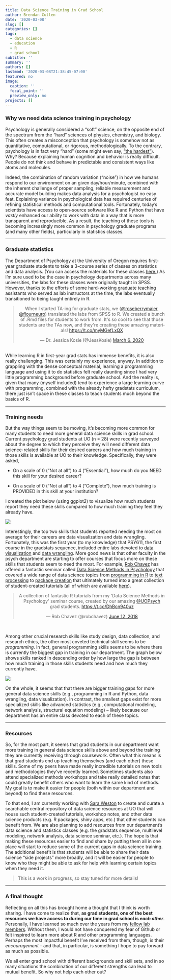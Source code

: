 ```yaml
---
title: Data Science Training in Grad School
author: Brendan Cullen
date: '2020-03-08'
slug: []
categories: []
tags:
  - data science
  - education
  - R
  - grad school
subtitle: ''
summary: ''
authors: []
lastmod: '2020-03-08T21:38:45-07:00'
featured: no
image:
  caption: ''
  focal_point: ''
  preview_only: no
projects: []
---
```


### Why we need data science training in psychology

Psychology is generally considered a "soft" science, on the opposite end of the spectrum from the "hard" sciences of physics, chemistry, and biology. This often creates a misconception that psychology is somehow not as quantitative, computational, or rigorous, methodologically. To the contrary, psychology is in fact very "hard" (some might even say, ["the hardest"](https://thehardestscience.com/2009/03/14/making-progress-in-the-hardest-science/){target="_blank"}). Why? Because explaining human cognition and behavior is really difficult. People do not think and behave in predictable and consistent ways like atoms and molecules. 

Indeed, the combination of random variation ("noise") in how we humans respond to our environment on an given day/hour/minute, combined with the inherent challenge of proper sampling, reliable measurement and accurate model building makes data analysis for a psychologist no easy feat. Explaining variance in psychological data has required centuries of refining statistical methods and computational tools. Fortunately, today's scientists have access to open-source software like R and Python that have *vastly* enhanced our ability to work with data in a way that is more transparent and reproducible. As a result, the teaching of these tools is becoming increasingly more common in psychology graduate programs (and many other fields), particularly in statistics classes.

***

### Graduate statistics

The Department of Psychology at the University of Oregon requires first-year graduate students to take a 3-course series of classes on statistics and data analysis. (You can access the materials for these classes [here.](https://github.com/uopsych){target="_blank"}) As I'm sure used to be the case in psychology departments across many universities, the labs for these classes were originally taught in SPSS. However, thanks to the efforts of some hard-working graduate teaching assistants who served as lab instructors at the time, the labs eventually transitioned to being taught entirely in R. 

<center>
<blockquote class="twitter-tweet"><p lang="en" dir="ltr">When I started TA-ing for graduate stats, we (<a href="https://twitter.com/roseberrymaier?ref_src=twsrc%5Etfw">@roseberrymaier</a>, <a href="https://twitter.com/flourneuro?ref_src=twsrc%5Etfw">@flourneuro</a>) translated the labs from SPSS to R. We created a bunch of .Rmd files for students to work from. It&#39;s so cool to see that those students are the TAs now, and they&#39;re creating these amazing materials! <a href="https://t.co/myMGefLxQX">https://t.co/myMGefLxQX</a></p>&mdash; Dr. Jessica Kosie (@JessKosie) <a href="https://twitter.com/JessKosie/status/1236017394260348930?ref_src=twsrc%5Etfw">March 6, 2020</a></blockquote> <script async src="https://platform.twitter.com/widgets.js" charset="utf-8"></script>
</center>

<br> 
While learning R in first-year grad stats has immense benefits, it is also really challenging. This was certainly my experience, anyway. In addition to grappling with the dense conceptual material, learning a programming language and using it to do statistics felt really daunting since I had very little programming background before graduate school. And the reality is, given that many (myself included) tend to experience a large learning curve with programming, combined with the already hefty gradstats curriculum, there just isn't space in these classes to teach students much beyond the basics of R. 

***

### Training needs

But the way things seem to be moving, it's becoming more common for many students to need more general data science skills in grad school. Current psychology grad students at UO (n = 28) were recently surveyed about the degree to which they perceive they will need different data science-related skills for their desired careers and how much training in those skills is available at UO to their knowledge. Specifically, they were asked, 

* On a scale of 0 ("Not at all") to 4 ("Essential"), how much do you NEED this skill for your desired career? 

* On a scale of 0 ("Not at all") to 4 ("Complete"), how much training is PROVIDED in this skill at your institution? 


I created the plot below (using ggplot2) to visualize how much students report they need these skills compared to how much training they feel they already have. 

![](/img/training_dotplot_se.png)

Interestingly, the top two skills that students reported needing the most on average for their careers are data visualization and data wrangling. Fortunately, this was the first year (to my knowledge) that PSY611, the first course in the gradstats sequence, included entire labs devoted to [data visualization](https://uopsych.github.io/psy611/labs/lab-6.html){target="_blank"} and [data wrangling](https://uopsych.github.io/psy611/labs/lab-5.html){target="_blank"}. More good news is that other faculty in the psych department are starting to offer courses that focus more on these skills that students seem to need the most. For example, [Rob Chavez](https://twitter.com/robchavez){target="_blank"} has offered a fantastic seminar called [Data Science Methods in Psychology](https://robchavez.github.io/datascience_gallery/syllabus.html){target="_blank"} that covered a wide range of data science topics from [programming in R](https://robchavez.github.io/datascience_gallery/html_only/general_programming.html){target="_blank"} to [text processing](https://robchavez.github.io/datascience_gallery/html_only/text_processing.html){target="_blank"} to [package creation](https://robchavez.github.io/datascience_gallery/html_only/packages.html){target="_blank"} that ultimately turned into a great collection of student-created tutorials (all of which are available [here](https://robchavez.github.io/datascience_gallery/index.html){target="_blank"}).

<center>
<blockquote class="twitter-tweet"><p lang="en" dir="ltr">A collection of fantastic R tutorials from my &#39;Data Science Methods in Psychology&#39; seminar course, created by our amazing <a href="https://twitter.com/UOPsych?ref_src=twsrc%5Etfw">@UOPsych</a> grad students. <a href="https://t.co/DhBcn940uz">https://t.co/DhBcn940uz</a></p>&mdash; Rob Chavez (@robchavez) <a href="https://twitter.com/robchavez/status/1006683799294390273?ref_src=twsrc%5Etfw">June 12, 2018</a></blockquote> <script async src="https://platform.twitter.com/widgets.js" charset="utf-8"></script>
</center>
<br>

Among other crucial research skills like study design, data collection, and research ethics, the other most coveted technical skill seems to be *programming*. In fact, general programming skills seems to be where there is currently the biggest gap in training in our department. The graph below shows skills ranked in descending order by how large the gap is between how much training in those skills students need and how much they currently have.

![](/img/training_gaps.png)

On the whole, it seems that that there are bigger training gaps for more general data science skills (e.g., programming in R and Python, data wrangling, data visualization). In contrast, the smallest gaps exist for more specialized skills like advanced statistics (e.g., computational modeling, network analysis, structural equation modeling) -- likely because our department has an entire class devoted to each of these topics. 

***
### Resources

So, for the most part, it seems that grad students in our department want more training in general data science skills above and beyond the training they are currently receiving through coursework. Often what this means is that grad students end up teaching themselves (and each other) these skills. Some of my peers have made really incredible tutorials on new tools and methodologies they've recently learned. Sometimes students also attend specialized methods workshops and take really detailed notes that could greatly benefit others who want to learn the same kind of methods. My goal is to make it easier for people (both within our department and beyond) to find these resources. 

To that end, I am currently working with [Sara Weston](https://twitter.com/saraweston09){target="_blank"} to create and curate a searchable central repository of data science resources at UO that will house such student-created tutorials, workshop notes, and other data science products (e.g. R packages, shiny apps, etc.) that other students can benefit from. We are also planning to add resources from our department's data science and statistics classes (e.g. the gradstats sequence, multilevel modeling, network analysis, data science seminar, etc.). The hope is that making these resources easier to find and share by putting them all in one place will start to reduce some of the current gaps in data science training. The additional benefit is that students will be able to share their data science "side projects" more broadly, and it will be easier for people to know who they might be able to ask for help with learning certain topics when they need it. 

>This is a work in progress, so stay tuned for more details!

***

### A final thought 

Reflecting on all this has brought home a thought that I think is worth sharing. I have come to realize that, **as grad students, one of the best resources we have access to during our time in grad school is *each other***. Personally, I have learned so much over the years from my [fellow lab members](https://sanlab.uoregon.edu/people/){target="_blank"}. Without them, I would not have conquered my fear of Github or felt inspired to learn more about R and other programming languages. Perhaps the most impactful benefit I've received from them, though, is their *encouragement* -- and that, in particular, is something I hope to pay forward as much as possible. 

We all enter grad school with different backgrounds and skill sets, and in so many situations the combination of our different strengths can lead to mutual benefit. So why not help each other out?
